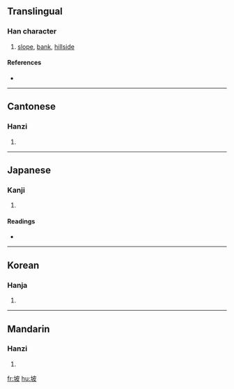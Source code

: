 ==Translingual==

===Han character===
{{Han char|rn=32|rad=土|as=05|sn=8|four=4414<sub>7</sub>|canj=土木竹水 (GDHE)}}

# [[slope]], [[bank]], [[hillside]]

====References====
* {{Han ref|kx=0226.110|dkj=04966|dj=0461.250|hdz=10436.010|uh=5761|ud=22369|bh=A959|bd=43353}}

----

==Cantonese==

===Hanzi===
{{yue-hanzi|jyut=|y=bo1, po1}}

# {{defn|Cantonese}}

----

==Japanese==

===Kanji===
{{ja-kanji|grade=|rs=土05}}

# {{defn|Japanese}}

====Readings====
* {{ja-readings|on=[[は]] (ha), [[ひ]] (hi)|kun=[[つつみ]] (tsutsumi)}}

----

==Korean==

===Hanja===
{{ko-hanja|hangeul=파|rv=pa|mr=p'a}}

# {{defn|Korean}}

----

==Mandarin==

===Hanzi===
{{cmn-hanzi|pin=[[pō]] ([[po1]])|wg=p'o<sup>1</sup>}}

# {{defn|Mandarin}}

[[fr:坡]]
[[hu:坡]]